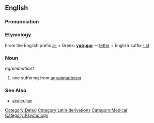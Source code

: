 ==English==

===Pronunciation===
{{pronstub}}

===Etymology===
From the English prefix [[a-]] + Greek: '''[[γράμμα]]''' &mdash; [[letter]] + English suffix [[-ist]]

===Noun===
''agrammaticist''

# one suffering from [[agrammaticism]]

===See Also===
* [[acalculiac]]

[[Category:Dated]]
[[Category:Latin derivations]]
[[Category:Medical]]
[[Category:Psychology]]